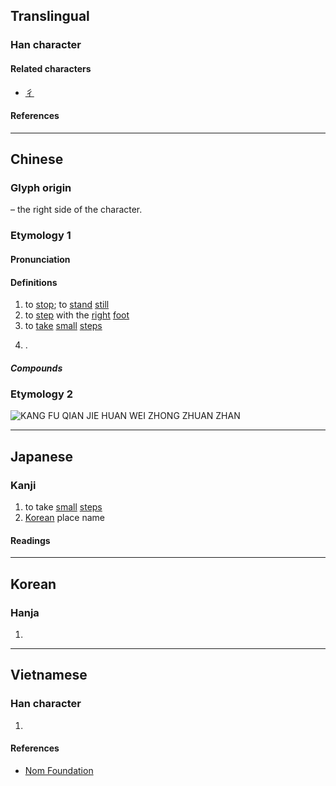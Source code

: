 {{character info}}
==Translingual==

===Han character===
{{Han char|rn=7|rad=二|as=01|sn=3|four=10201|canj=MMN,XMMN|ids=⿱一丁}}

====Related characters====
* [[彳]]

====References====
{{Han ref|kx=0086.050|dkj=00251|dj=0177.030|hdz=10004.040|uh=4E8D}}

----

==Chinese==
{{zh-forms}}

===Glyph origin===
{{Han etym}}
{{Han simp|行}} – the right side of the character.

===Etymology 1===

====Pronunciation====
{{zh-pron
|m=chù
|c=cuk1
|h=gd=cog5
|mc=y
|oc=y
|cat=
}}

====Definitions====
{{zh-hanzi}}

# to [[stop]]; to [[stand]] [[still]]
# to [[step]] with the [[right]] [[foot]]
# to [[take]] [[small]] [[step]]s
# {{surname|zh}}.

=====Compounds=====
{{zh-der|彳亍}}

===Etymology 2===
[[File:二簡字混用 - 鄭州康復前街環衛中轉站.jpg|thumb|{{lang|zh|康复前'''亍'''环卫中转站}}<br>KANG FU QIAN JIE HUAN WEI ZHONG ZHUAN ZHAN]]
{{zh-see|街|ss}}

----

==Japanese==

===Kanji===
{{ja-kanji|grade=uc|rs=二01}}

# to take [[small]] [[steps]]
# [[Korean]] place name

====Readings====
{{ja-readings
|goon=とく, ちゅ
|kanon=ちょく, ちゅ
|kun=たたず-む
}}

----

==Korean==

===Hanja===
{{ko-hanja|hangeul=[[촉]], [[마]]|rv=chok, ma|mr=ch'ok, ma}}

# {{rfdef|ko|sort=二01}}

----

==Vietnamese==

===Han character===
{{vi-readings|reading=[[sục]], [[xúc]], [[súc]], [[xục]]|rs=二01}}

# {{rfdef|vi|sort=二01}}

====References====
* [http://nomfoundation.org/common/nom_details.php?codepoint=4e8d Nom Foundation]